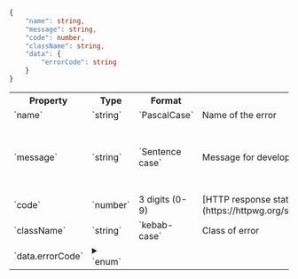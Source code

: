
```typescript title="Error Type"
{
    "name": string,
    "message": string,
    "code": number,
    "className": string,
    "data": {
        "errorCode": string
    }
}
```

<table>
    <tr>
        <th>Property</th>
        <th>Type</th>
        <th>Format</th>
        <th>Description</th>
        <th>Example</th>
    </tr>
    <tr>
        <td>`name`</td>
        <td>`string`</td>
        <td>`PascalCase`</td>
        <td>Name of the error</td>
        <td>`"BadRequest"`</td>
    </tr>
    <tr>
        <td>`message`</td>
        <td>`string`</td>
        <td>`Sentence case`</td>
        <td>Message for developer that explains the error</td>
        <td>`"Additional information is required to source data for user: birthDate"`</td>
    </tr>
    <tr>
        <td>`code`</td>
        <td>`number`</td>
        <td>3 digits (0-9)</td>
        <td>[HTTP response status code](https://httpwg.org/specs/rfc9110.html#overview.of.status.codes)</td>
        <td>`400`</td>
    </tr>
    <tr>
        <td>`className`</td>
        <td>`string`</td>
        <td>`kebab-case`</td>
        <td>Class of error</td>
        <td>`bad-request`</td>
    </tr>
    <tr>
        <td>`data.errorCode`</td>
        <td>
            <details>
                <summary>`enum`</summary>

                Possible values (see [Error Codes](./errors#error-codes) for details):
                    - `"ERR001"`
                    - `"OCE001"`
                    - `"OCE002"`
                    - `"OCE003"`
                    - `"OCE004"`
                    - `"OCE005"`
                    - `"OCE006"`
                    - `"OCE007"`
                    - `"OCE008"`
                    - `"OCE009"`
                    - `"OCE0010"`
                    - `"OCE011"`
                    - `"OCE012"`
                    - `"OCE013"`
                    - `"OCE014"`
                    - `"OCE015"`
                    - `"OCE016"`
                    - `"OCE017"`
                    - `"OCE018"`
                    - `"OCE019"`
            </details>
        </td>
        <td>3 letters and 3 digits (0-9)</td>
        <td>[Verified error code](./errors#error-codes)</td>
        <td>`"OCE011"`</td>
    </tr>
    <tr>
        <td>`data.riskSignals`</td>
        <td>[`RiskSignals`](#risksignals)</td>
        <td>`Object`</td>
        <td>[Verified risk signals](./data#risk-signals) associated with the 1-Click Signup event</td>
        <td>See [`RiskSignals` example](#example-risksignals))</td>
    </tr>
</table>